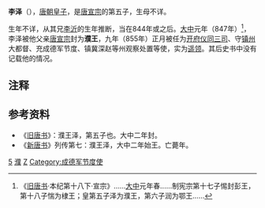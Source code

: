 {{Otheruses|subject=唐宣宗皇子|other=[[唐玄宗|唐玄宗]]皇子|李璘}}
'''李泽'''（{{bd|840年代||?||catIdx=L}}），[[唐朝|唐朝]][[皇子|皇子]]，是[[唐宣宗|唐宣宗]]的第五子，生母不详。

生年不详，从其兄[[李沂_(庆王)|李沂]]的生年推断，当在844年或之后。[[大中_(唐朝)|大中]]元年（847年）<ref>《[[旧唐书|旧唐书]]·本纪第十八下·宣宗》......[[大中_(唐朝)|大中]]元年春......制宪宗第十七子惕封彭王，第十八子惴为棣王；皇第五子泽为濮王，第六子润为鄂王......</ref>，李泽被他父亲[[唐宣宗|唐宣宗]]封为'''濮王'''，九年（855年）正月被任为[[开府仪同三司|开府仪同三司]]、守[[镇州|镇州]]大都督、充成德军节度、镇冀深赵等州观察处置等使，实为[[遥领|遥领]]。其后史书中没有记载他的情况。

== 注释 ==

{{Reflist|2}}

==参考资料==
*《[[旧唐书|旧唐书]]》：濮王泽，第五子也。大中二年封。
*《[[新唐书|新唐书]]》列传第七：濮王泽，大中二年始王。亡薨年。

{{DEFAULTSORT:L}}
[[Category:唐宣宗皇子|5]]
[[Category:唐朝宗室国王|濮]]
[[Category:李姓|Z]]
[[Category:成德军节度使|Category:成德军节度使]]
